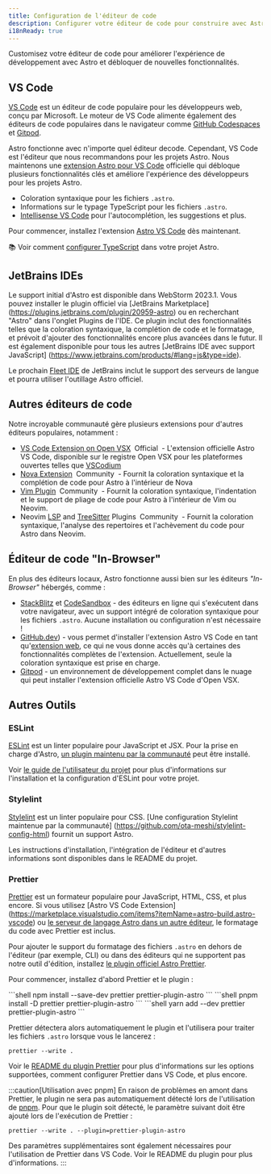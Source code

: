 ```yaml
---
title: Configuration de l'éditeur de code
description: Configurer votre éditeur de code pour construire avec Astro.
i18nReady: true
---
```


Customisez votre éditeur de code pour améliorer l'expérience de développement avec Astro et débloquer de nouvelles fonctionnalités.

## VS Code

[VS Code](https://code.visualstudio.com/) est un éditeur de code populaire pour les développeurs web, conçu par Microsoft. Le moteur de VS Code alimente également des éditeurs de code populaires dans le navigateur comme [GitHub Codespaces](https://github.com/features/codespaces) et [Gitpod](https://gitpod.io/).

Astro fonctionne avec n'importe quel éditeur decode. Cependant, VS Code est l'éditeur que nous recommandons pour les projets Astro. Nous maintenons une [extension Astro pour VS Code](https://marketplace.visualstudio.com/items?itemName=astro-build.astro-vscode) officielle qui débloque plusieurs fonctionnalités clés et améliore l'expérience des développeurs pour les projets Astro.

- Coloration syntaxique pour les fichiers `.astro`.
- Informations sur le typage TypeScript pour les fichiers `.astro`.
- [Intellisense VS Code](https://code.visualstudio.com/docs/editor/intellisense) pour l'autocomplétion, les suggestions et plus.

Pour commencer, installez l'extension [Astro VS Code](https://marketplace.visualstudio.com/items?itemName=astro-build.astro-vscode) dès maintenant.

📚 Voir comment [configurer TypeScript](/fr/guides/typescript/) dans votre projet Astro.

## JetBrains IDEs

Le support initial d'Astro est disponible dans WebStorm 2023.1. Vous pouvez installer le plugin officiel via [JetBrains Marketplace] (https://plugins.jetbrains.com/plugin/20959-astro) ou en recherchant "Astro" dans l'onglet Plugins de l'IDE. Ce plugin inclut des fonctionnalités telles que la coloration syntaxique, la complétion de code et le formatage, et prévoit d'ajouter des fonctionnalités encore plus avancées dans le futur. Il est également disponible pour tous les autres [JetBrains IDE avec support JavaScript] (https://www.jetbrains.com/products/#lang=js&type=ide).

Le prochain [Fleet IDE](https://www.jetbrains.com/fleet/) de JetBrains inclut le support des serveurs de langue et pourra utiliser l'outillage Astro officiel.

## Autres éditeurs de code

Notre incroyable communauté gère plusieurs extensions pour d'autres éditeurs populaires, notamment :

- [VS Code Extension on Open VSX](https://open-vsx.org/extension/astro-build/astro-vscode) <span style="margin: 0.25em;"><Badge variant="accent">Official</Badge></span> - L'extension officielle Astro VS Code, disponible sur le registre Open VSX pour les plateformes ouvertes telles que [VSCodium](https://vscodium.com/)
- [Nova Extension](https://extensions.panic.com/extensions/sciencefidelity/sciencefidelity.astro/) <span style="margin: 0.25em;"><Badge variant="neutral">Community</Badge></span> - Fournit la coloration syntaxique et la complétion de code pour Astro à l'intérieur de Nova
- [Vim Plugin](https://github.com/wuelnerdotexe/vim-astro) <span style="margin: 0.25em;"><Badge variant="neutral">Community</Badge></span> - Fournit la coloration syntaxique, l'indentation et le support de pliage de code pour Astro à l'intérieur de Vim ou Neovim.
- Neovim [LSP](https://github.com/neovim/nvim-lspconfig/blob/master/doc/server_configurations.md#astro) and [TreeSitter](https://github.com/virchau13/tree-sitter-astro) Plugins <span style="margin: 0.25em;"><Badge variant="neutral">Community</Badge></span> - Fournit la coloration syntaxique, l'analyse des repertoires et l'achèvement du code pour Astro dans Neovim.

## Éditeur de code "In-Browser"

En plus des éditeurs locaux, Astro fonctionne aussi bien sur les éditeurs _"In-Browser"_ hébergés, comme :

- [StackBlitz](https://stackblitz.com/) et [CodeSandbox](https://codesandbox.io/) - des éditeurs en ligne qui s'exécutent dans votre navigateur, avec un support intégré de coloration syntaxique pour les fichiers `.astro`. Aucune installation ou configuration n'est nécessaire !
- [GitHub.dev](https://github.dev/)) - vous permet d'installer l'extension Astro VS Code en tant qu'[extension web](https://code.visualstudio.com/api/extension-guides/web-extensions), ce qui ne vous donne accès qu'à certaines des fonctionnalités complètes de l'extension. Actuellement, seule la coloration syntaxique est prise en charge.
- [Gitpod](https://gitpod.io/) - un environnement de développement complet dans le nuage qui peut installer l'extension officielle Astro VS Code d'Open VSX.

## Autres Outils

### ESLint

[ESLint](https://eslint.org/) est un linter populaire pour JavaScript et JSX. Pour la prise en charge d'Astro, [un plugin maintenu par la communauté](https://github.com/ota-meshi/eslint-plugin-astro) peut être installé.

Voir [le guide de l'utilisateur du projet](https://ota-meshi.github.io/eslint-plugin-astro/user-guide/) pour plus d'informations sur l'installation et la configuration d'ESLint pour votre projet.

### Stylelint

[Stylelint](https://stylelint.io/) est un linter populaire pour CSS. [Une configuration Stylelint maintenue par la communauté] (https://github.com/ota-meshi/stylelint-config-html) fournit un support Astro. 

Les instructions d'installation, l'intégration de l'éditeur et d'autres informations sont disponibles dans le README du projet.

### Prettier

[Prettier](https://prettier.io/) est un formateur populaire pour JavaScript, HTML, CSS, et plus encore. Si vous utilisez [Astro VS Code Extension] (https://marketplace.visualstudio.com/items?itemName=astro-build.astro-vscode) ou [le serveur de langage Astro dans un autre éditeur](#autres-éditeurs-de-code), le formatage du code avec Prettier est inclus.

Pour ajouter le support du formatage des fichiers `.astro` en dehors de l'éditeur (par exemple, CLI) ou dans des éditeurs qui ne supportent pas notre outil d'édition, installez [le plugin officiel Astro Prettier](https://github.com/withastro/prettier-plugin-astro).

Pour commencer, installez d'abord Prettier et le plugin :

<PackageManagerTabs>
  <Fragment slot="npm">
  ```shell
  npm install --save-dev prettier prettier-plugin-astro
  ```
  </Fragment>
  <Fragment slot="pnpm">
  ```shell
  pnpm install -D prettier prettier-plugin-astro
  ```
  </Fragment>
  <Fragment slot="yarn">
  ```shell
  yarn add --dev prettier prettier-plugin-astro
  ```
  </Fragment>
</PackageManagerTabs>

Prettier détectera alors automatiquement le plugin et l'utilisera pour traiter les fichiers `.astro` lorsque vous le lancerez :

```shell
prettier --write .
```

Voir le [README du plugin Prettier](https://github.com/withastro/prettier-plugin-astro/blob/main/README.md) pour plus d'informations sur les options supportées, comment configurer Prettier dans VS Code, et plus encore.

:::caution[Utilisation avec pnpm]
En raison de problèmes en amont dans Prettier, le plugin ne sera pas automatiquement détecté lors de l'utilisation de [pnpm](https://pnpm.io/). Pour que le plugin soit détecté, le paramètre suivant doit être ajouté lors de l'exécution de Prettier :

```shell
prettier --write . --plugin=prettier-plugin-astro
```

Des paramètres supplémentaires sont également nécessaires pour l'utilisation de Prettier dans VS Code. Voir le README du plugin pour plus d'informations.
:::
